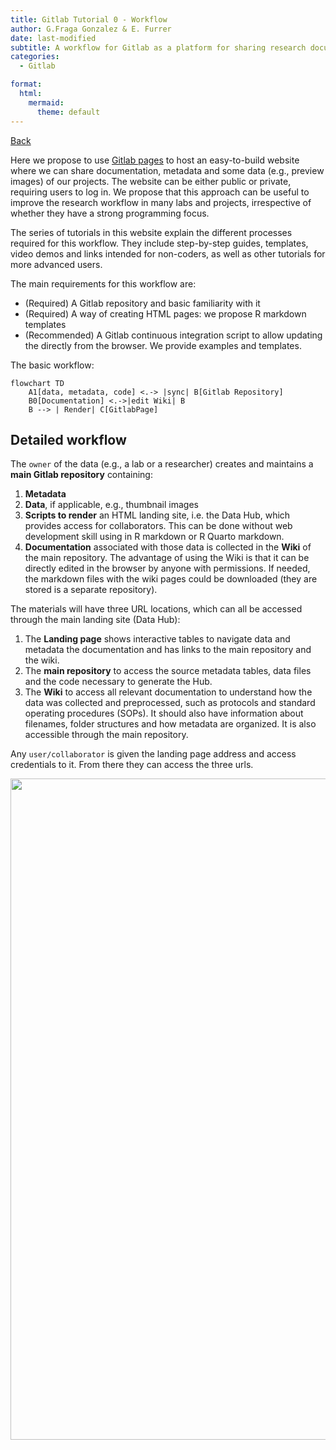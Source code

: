 ```yaml
---
title: Gitlab Tutorial 0 - Workflow
author: G.Fraga Gonzalez & E. Furrer
date: last-modified
subtitle: A workflow for Gitlab as a platform for sharing research documentation, metadata and data 
categories:
  - Gitlab

format:
  html:
    mermaid: 
      theme: default
---
```




[Back](index.qmd)

<!-- # Using Gitlab as an Open Research Data Hub {.unnumbered} -->

Here we propose to use [Gitlab pages](https://docs.gitlab.com/ee/user/project/pages/) to host an easy-to-build website where we can share documentation, metadata and some data (e.g., preview images) of our projects. The website can be either public or private, requiring users to log in. We propose that this approach can be useful to improve the research workflow in many labs and projects, irrespective of whether they have a strong programming focus.

The series of tutorials in this website explain the different processes required for this workflow. They include step-by-step guides, templates, video demos and links intended for non-coders, as well as other tutorials for more advanced users.

The main requirements for this workflow are:

-   (Required) A Gitlab repository and basic familiarity with it\
-   (Required) A way of creating HTML pages: we propose R markdown templates
-   (Recommended) A Gitlab continuous integration script to allow updating the directly from the browser. We provide examples and templates.

 
The basic workflow:

```mermaid

flowchart TD
    A1[data, metadata, code] <.-> |sync| B[Gitlab Repository]
    B0[Documentation] <.->|edit Wiki| B
    B --> | Render| C[GitlabPage]

```

## Detailed workflow

The `owner` of the data (e.g., a lab or a researcher) creates and maintains a **main Gitlab repository** containing:

1.  **Metadata**
2.  **Data**, if applicable, e.g., thumbnail images
3.  **Scripts to render** an HTML landing site, i.e. the Data Hub, which provides access for collaborators. This can be done without web development skill using in R markdown or R Quarto markdown.
4.  **Documentation** associated with those data is collected in the **Wiki** of the main repository. The advantage of using the Wiki is that it can be directly edited in the browser by anyone with permissions. If needed, the markdown files with the wiki pages could be downloaded (they are stored is a separate repository).

The materials will have three URL locations, which can all be accessed through the main landing site (Data Hub):

1.  The **Landing page** shows interactive tables to navigate data and metadata the documentation and has links to the main repository and the wiki.
2.  The **main repository** to access the source metadata tables, data files and the code necessary to generate the Hub.
3.  The **Wiki** to access all relevant documentation to understand how the data was collected and preprocessed, such as protocols and standard operating procedures (SOPs). It should also have information about filenames, folder structures and how metadata are organized. It is also accessible through the main repository.

Any `user/collaborator` is given the landing page address and access credentials to it. From there they can access the three urls.

![](uploads/d861221e7e6f9a7592023f31288d901a/Gitlab_basic.png){width="718" height="1058"}
